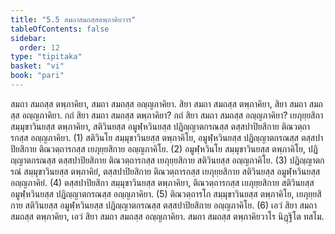 ```yaml
---
title: "5.5 สมถาสมถสฺสตพฺภาคิยวาร"
tableOfContents: false
sidebar:
  order: 12
type: "tipitaka"
basket: "vi"
book: "pari"
---
```



<DynamicBreadcrumb />

<Division number="300" book="pari">

<Paragraph number="1270" book="pari">
สมถา สมถสฺส ตพฺภาคิยา, สมถา สมถสฺส อญฺญภาคิยา. สิยา สมถา สมถสฺส ตพฺภาคิยา, สิยา สมถา สมถสฺส อญฺญภาคิยา.
</Paragraph>

<Paragraph number="1271" book="pari">
กถํ สิยา สมถา สมถสฺส ตพฺภาคิยา? กถํ สิยา สมถา สมถสฺส อญฺญภาคิยา? เยภุยฺยสิกา สมฺมุขาวินยสฺส ตพฺภาคิยา, สติวินยสฺส อมูฬฺหวินยสฺส ปฏิญฺญาตกรณสฺส ตสฺสปาปิยสิกาย ติณวตฺถารกสฺส อญฺญภาคิยา. (1)
</Paragraph>

<Paragraph number="1272" book="pari">
สติวินโย สมฺมุขาวินยสฺส ตพฺภาคิโย, อมูฬฺหวินยสฺส ปฏิญฺญาตกรณสฺส ตสฺสปาปิยสิกาย ติณวตฺถารกสฺส เยภุยฺยสิกาย อญฺญภาคิโย. (2)
</Paragraph>

<Paragraph number="1273" book="pari">
อมูฬฺหวินโย สมฺมุขาวินยสฺส ตพฺภาคิโย, ปฏิญฺญาตกรณสฺส ตสฺสปาปิยสิกาย ติณวตฺถารกสฺส เยภุยฺยสิกาย สติวินยสฺส อญฺญภาคิโย. (3)
</Paragraph>

<Paragraph number="1274" book="pari">
ปฏิญฺญาตกรณํ สมฺมุขาวินยสฺส ตพฺภาคิยํ, ตสฺสปาปิยสิกาย ติณวตฺถารกสฺส เยภุยฺยสิกาย สติวินยสฺส อมูฬฺหวินยสฺส อญฺญภาคิยํ. (4)
</Paragraph>

<Paragraph number="1275" book="pari">
ตสฺสปาปิยสิกา สมฺมุขาวินยสฺส ตพฺภาคิยา, ติณวตฺถารกสฺส เยภุยฺยสิกาย สติวินยสฺส อมูฬฺหวินยสฺส ปฏิญฺญาตกรณสฺส อญฺญภาคิยา. (5)
</Paragraph>

<Paragraph number="1276" book="pari">
ติณวตฺถารโก สมฺมุขาวินยสฺส ตพฺภาคิโย, เยภุยฺยสิกาย สติวินยสฺส อมูฬฺหวินยสฺส ปฏิญฺญาตกรณสฺส ตสฺสปาปิยสิกาย อญฺญภาคิโย. (6)
</Paragraph>

<Paragraph number="1277" book="pari">
เอวํ สิยา สมถา สมถสฺส ตพฺภาคิยา, เอวํ สิยา สมถา สมถสฺส อญฺญภาคิยา.

</Paragraph>
</Division>

<Paragraph number="1278" type="center" book="pari">
สมถา สมถสฺส ตพฺภาคิยวาโร นิฏฺฐิโต ทสโม.
</Paragraph>